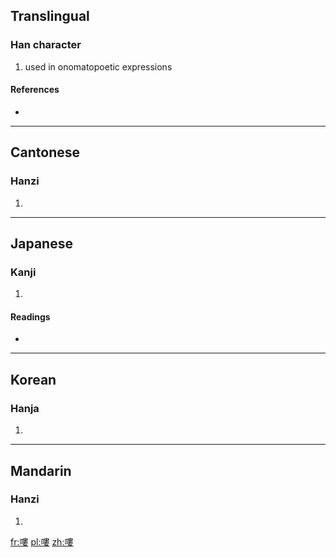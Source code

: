 {{also|喽}}
==Translingual==

===Han character===
{{Han char|rn=30|rad=口|as=11|sn=14|four=6504<sub>4</sub>|canj=口中中女 (RLLV)}}

# used in onomatopoetic expressions

====References====
* {{Han ref|kx=0205.140|dkj=04183|dj=0428.080|hdz=10676.060|uh=560D|ud=22029|bh=B9C6|bd=47558}}

----

==Cantonese==

===Hanzi===
{{yue-hanzi|jyut=|y=lau1, lau4|sim=喽}}

# {{defn|Cantonese|sort=口11}}

----

==Japanese==

===Kanji===
{{ja-kanji|grade=|rs=口11}}

# {{defn|Japanese|sort=口11}}

====Readings====
* {{ja-readings|on=[[ろう]] (rō), [[る]] (ru)|kun=[[うるさいさあま]] (urusaisaama), [[みだれる]] (midareru)}}

----

==Korean==

===Hanja===
{{ko-hanja|hangeul=루|rv=ru|mr=ru}}

# {{defn|Korean|sort=口11}}

----

==Mandarin==

===Hanzi===
{{cmn-hanzi|sim=喽|pin=[[lóu]] ([[lou2]]), [[lou]] ([[lou5]])|wg=lou<sup>2</sup>, lou<sup>5</sup>}}

# {{defn|Mandarin|sort=口11}}

[[fr:嘍]]
[[pl:嘍]]
[[zh:嘍]]